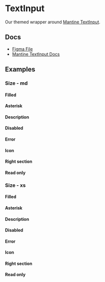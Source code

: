 
<Meta of={TextInputStories} />

# TextInput

Our themed wrapper around [Mantine TextInput](https://v6.mantine.dev/core/text-input/).

## Docs

- [Figma File](https://www.figma.com/file/oIZhYS5OoRA7twd4KqN4Eu/Input-%2F-Text?type=design&node-id=1-96&mode=design&t=yaNljw178EFJeU7k-0)
- [Mantine TextInput Docs](https://v6.mantine.dev/core/text-input/)

## Examples

<Canvas>
  <Story of={TextInputStories.Default_} />
</Canvas>

### Size - md

<Canvas>
  <Story of={TextInputStories.EmptyMd_} />
</Canvas>

#### Filled

<Canvas>
  <Story of={TextInputStories.FilledMd_} />
</Canvas>

#### Asterisk

<Canvas>
  <Story of={TextInputStories.AsteriskMd_} />
</Canvas>

#### Description

<Canvas>
  <Story of={TextInputStories.DescriptionMd_} />
</Canvas>

#### Disabled

<Canvas>
  <Story of={TextInputStories.DisabledMd_} />
</Canvas>

#### Error

<Canvas>
  <Story of={TextInputStories.ErrorMd_} />
</Canvas>

#### Icon

<Canvas>
  <Story of={TextInputStories.IconMd_} />
</Canvas>

#### Right section

<Canvas>
  <Story of={TextInputStories.RightSectionMd_} />
</Canvas>

#### Read only

<Canvas>
  <Story of={TextInputStories.ReadOnlyMd_} />
</Canvas>

### Size - xs

<Canvas>
  <Story of={TextInputStories.EmptyXs_} />
</Canvas>

#### Filled

<Canvas>
  <Story of={TextInputStories.FilledXs_} />
</Canvas>

#### Asterisk

<Canvas>
  <Story of={TextInputStories.AsteriskXs_} />
</Canvas>

#### Description

<Canvas>
  <Story of={TextInputStories.DescriptionXs_} />
</Canvas>

#### Disabled

<Canvas>
  <Story of={TextInputStories.DisabledXs_} />
</Canvas>

#### Error

<Canvas>
  <Story of={TextInputStories.ErrorXs_} />
</Canvas>

#### Icon

<Canvas>
  <Story of={TextInputStories.IconXs_} />
</Canvas>

#### Right section

<Canvas>
  <Story of={TextInputStories.RightSectionXs_} />
</Canvas>

#### Read only

<Canvas>
  <Story of={TextInputStories.ReadOnlyXs_} />
</Canvas>
